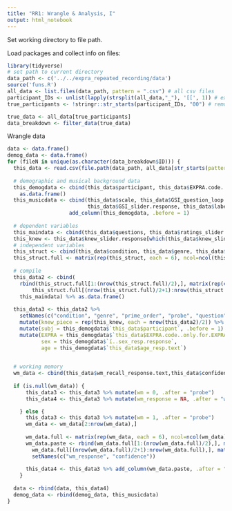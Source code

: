 ```yaml
---
title: "RR1: Wrangle & Analysis, I"
output: html_notebook
---
```


Set working directory to file path. 

Load packages and collect info on files:
```r
library(tidyverse)
# set path to current directory
data_path <- c('../../expra_repeated_recording/data')
source('funs.R')
all_data <- list.files(data_path, pattern = ".csv") # all csv files
participant_IDs <- unlist(lapply(strsplit(all_data,"_"), '[[', 1)) # extract participant ID
true_participants <- !stringr::str_starts(participant_IDs, "00") # remove those IDs that start with 00, such as 001 or 002

true_data <- all_data[true_participants]
data_breakdown <- filter_data(true_data)
```


Wrangle data
```r
data <- data.frame()
demog_data <- data.frame()
for (fileN in unique(as.character(data_breakdown$ID))) {
  this_data <- read.csv(file.path(data_path, all_data[str_starts(pattern = fileN,string = all_data)])[1])
  
  # demographic and musical background data
  this_demogdata <- cbind(this_data$participant, this_data$EXPRA.code..only.for.EXPRA.students., this_data[1], this_data$age_resp.text)[which(this_data$age_resp.text!=""),] %>%
    as.data.frame()
  this_musicdata <- cbind(this_data$scale, this_data$GSI_question_loop.thisIndex, this_data$questions_english, this_data$questions_german, 
                          this_data$GSI_slider.response, this_data$labels_marks)[which(this_data$scale!=""),] %>% as.data.frame() %>%
                    add_column(this_demogdata, .before = 1)
  
  # dependent variables
  this_maindata <- cbind(this_data$questions, this_data$ratings_slider.response, this_data$open_text_response.text, this_data$eval_slider.response)[which(this_data$questions!=""),]
  this_knew <- this_data$knew_slider.response[which(this_data$knew_slider.response!="")] 
  # independent variables
  this_struct <- cbind(this_data$condition, this_data$genre, this_data$order, this_data$probe)[which(this_data$condition!=""),]
  this_struct.full <- matrix(rep(this_struct, each = 6), ncol=ncol(this_struct), byrow = FALSE) #
  
  # compile
  this_data2 <- cbind(
    rbind(this_struct.full[1:(nrow(this_struct.full)/2),], matrix(rep(c("NA", this_struct.full[1,2], "NA", "NA"),3), ncol = 4, byrow = TRUE),
        this_struct.full[(nrow(this_struct.full)/2+1):nrow(this_struct.full),], matrix(rep(c("NA", this_struct.full[nrow(this_struct.full),2], "NA", "NA"),3), ncol = 4, byrow = TRUE)),
    this_maindata) %>% as.data.frame() 
  
  this_data3 <- this_data2 %>%
    setNames(c("condition", "genre", "prime_order", "probe", "question", "rating", "open_text", "final_eval")) %>%
    mutate(knew_piece = rep(this_knew, each = nrow(this_data2)/2)) %>%
    mutate(subj = this_demogdata$`this_data$participant`, .before = 1) %>%
    mutate(EXPRA = this_demogdata$`this_data$EXPRA.code..only.for.EXPRA.students.`,
           sex = this_demogdata$`ï..sex_resp.response`,
           age = this_demogdata$`this_data$age_resp.text`)

  
  # working memory
  wm_data <- cbind(this_data$wm_recall_response.text,this_data$confidence_resp.response)[which(this_data$wm_recall_response.text!=""),]
  
  if (is.null(wm_data)) {
      this_data3 <- this_data3 %>% mutate(wm = 0, .after = "probe")
      this_data4 <- this_data3 %>% mutate(wm_response = NA, .after = "wm") %>% mutate(confidence = NA, .after = "wm_response") 

    } else {
      this_data3 <- this_data3 %>% mutate(wm = 1, .after = "probe")
      wm_data <- wm_data[2:nrow(wm_data),]
     
      wm_data.full <- matrix(rep(wm_data, each = 6), ncol=ncol(wm_data), byrow = FALSE)
      wm_data.paste <- rbind(wm_data.full[1:(nrow(wm_data.full)/2),], matrix(rep(rep("NA",2),3), ncol = 2, byrow = TRUE),
        wm_data.full[(nrow(wm_data.full)/2+1):nrow(wm_data.full),], matrix(rep(rep("NA", 2),3), ncol = 2, byrow = TRUE)) %>% as.data.frame() %>%
        setNames(c("wm_response", "confidence"))
               
      this_data4 <- this_data3 %>% add_column(wm_data.paste, .after = "wm") 
    }
  
  data <- rbind(data, this_data4)
  demog_data <- rbind(demog_data, this_musicdata)
}
```

